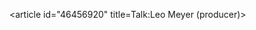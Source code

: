 <article id="46456920" title=Talk:Leo Meyer (producer)>
	<talkpage id="46456920" title="Talk:Leo Meyer (producer)">
{{WikiProject Biography|living=no|class=stub|listas=Meyer, Leo|filmbio-work-group=yes}}
	</talkpage>
</article>